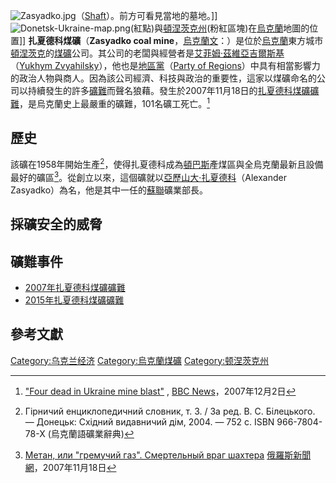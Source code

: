 {{Link style|time=2015-12-13T13:41:54+00:00}}
[[File:Zasyadko.jpg|thumb]]（[[:en:Shaft_mining|Shaft]]）。前方可看見當地的墓地。]]
[[File:Donetsk-Ukraine-map.png|thumb]](紅點)與[[頓涅茨克州|頓涅茨克州]](粉紅區塊)在[[烏克蘭|烏克蘭]]地圖的位置]]
'''扎夏德科煤礦'''（'''Zasyadko coal mine'''，[[烏克蘭文|烏克蘭文]]：'''{{lang|uk|шахта ім. Засядько}}'''）是位於[[烏克蘭|烏克蘭]]東方城市[[頓涅茨克|頓涅茨克]]的[[煤礦|煤礦]]公司。其公司的老闆與經營者是[[艾菲姆·茲維亞吉爾斯基|艾菲姆·茲維亞吉爾斯基]]（[[:en:Yukhym_Zvyahilsky|Yukhym Zvyahilsky]]），他也是[[地區黨|地區黨]]（[[:en:Party_of_Regions|Party of Regions]]）中具有相當影響力的政治人物與商人。因為該公司經濟、科技與政治的重要性，這家以煤礦命名的公司以持續發生的許多[[礦難|礦難]]而聲名狼藉。發生於2007年11月18日的[[2007年扎夏德科煤礦礦難|扎夏德科煤礦礦難]]，是烏克蘭史上最嚴重的礦難，101名礦工死亡。<ref name=BBC-12-2>{{en icon}}[http://news.bbc.co.uk/2/hi/europe/7124192.stm "Four dead in Ukraine mine blast"] {{Wayback|url=http://news.bbc.co.uk/2/hi/europe/7124192.stm |date=20080818113428 }}, [[BBC_News|BBC News]]，2007年12月2日</ref>

==歷史==
該礦在1958年開始生產<ref>Гірничий енциклопедичний словник, т. 3. / За ред. В. С. Білецького. — Донецьк: Східний видавничий дім, 2004. — 752 с. ISBN 966-7804-78-X (烏克蘭語礦業辭典)</ref>，使得扎夏德科成為[[頓巴斯|頓巴斯]]產煤區與全烏克蘭最新且設備最好的礦區<ref>{{ru icon}}[http://www.rian.ru/incidents/20071118/88585156.html Метан, или "гремучий газ". Смертельный враг шахтера] {{Wayback|url=http://www.rian.ru/incidents/20071118/88585156.html |date=20071119082203 }} [[俄羅斯新聞網|俄羅斯新聞網]]，2007年11月18日</ref>。從創立以來，這個礦就以[[亞歷山大·扎夏德科|亞歷山大·扎夏德科]]（Alexander Zasyadko）為名，他是其中一任的[[蘇聯|蘇聯]]礦業部長。

<!--
In [[1992|1992]], Zasyadko Mine was turned into a "rented enterprise" (practically privatised by the employees) together with several auxiliary industries.<ref>Гірничий енциклопедичний словник, т. 3. / За ред. В. С. Білецького. — Донецьк: Східний видавничий дім, 2004. — 752 с. ISBN 966-7804-78-X (Mining dictionary, Ukrainian language)</ref> [[Yukhym_Zvyahilsky|Yukhym Zvyahilsky]], the then-manager of the mine and influential local businessman, retained his post and gained informal control of the new company's assets.<ref>[http://baza.proua.com/b/1862 Бизнес-досье Шахта им. Засядько, ОП]</ref><ref>[http://baza.proua.com/p/164 Бизнес-досье Звягильский Ефим Леонидович]</ref> Mr. Zvyahilsky has been the acting [[Prime_Minister_of_Ukraine|Prime Minister of Ukraine]] for a short time in early [[1990s|1990s]] and a member of the [[Verkhovna_Rada|Verkhovna Rada]] (parliament) of all convocations. He is known as an influential member of the ruling [[Party_of_Regions|Party of Regions]].<ref>[http://baza.proua.com/p/164 Бизнес-досье Звягильский Ефим Леонидович]</ref><ref>[http://gska2.rada.gov.ua/pls/site/p_deputat?d_id=833 Звягільський Юхим Леонідович] Verkhovna Rada official dossier</ref><ref>[http://janukovicha.clan.su/kandidat/zvyagiksky.htm Unofficial dossier]</ref>

Today, Zasyadko is one of the most successful companies in Ukraine's crumbling coal industry,<ref>[http://www.rian.ru/incidents/20071118/88585156.html Метан, или "гремучий газ". Смертельный враг шахтера] RIA Novosti,  November 18, 2007</ref> able to support high volumes of coal excavation and maintain stable salaries for the miners. As of 2003, the company produced 4 million tonnes of coal.<ref>Гірничий енциклопедичний словник, т. 3. / За ред. В. С. Білецького. — Донецьк: Східний видавничий дім, 2004. — 752 с. ISBN 966-7804-78-X (Mining dictionary, Ukrainian language)</ref> It has also expanded into other fields of local industry and commerce.<ref>[http://baza.proua.com/b/1862 Бизнес-досье Шахта им. Засядько, ОП]</ref>
-->
==採礦安全的威脅==
<!--
The Zasyadko Mine is one of the most dangerous [[coal_mine|coal mine]]s in the world due to naturally high levels of gas (particularly [[methane|methane]]) and [[coal_dust|coal dust]] [[explosion|explosion]] hazards.<ref>Гірничий енциклопедичний словник, т. 3. / За ред. В. С. Білецького. — Донецьк: Східний видавничий дім, 2004. — 752 с. ISBN 966-7804-78-X (Mining dictionary, Ukrainian language)</ref><ref>[http://www.rian.ru/spravka/20071119/88646124.html Шахта им. А.Ф.Засядько в Донецке. Справка] RIA Novosti,  November 19, 2007</ref> Additionally, gradual exhaustion made the mine as large as having 6 [[shafts|shafts]] and, most importantly, very deep. As of 2004, depths of excavation varied from 529m to 1270m.<ref>Гірничий енциклопедичний словник, т. 3. / За ред. В. С. Білецького. — Донецьк: Східний видавничий дім, 2004. — 752 с. ISBN 966-7804-78-X (Mining dictionary, Ukrainian language)</ref> According to the management, the mine is equipped with up-to-date and continuously renovated safety-monitoring systems.<ref>[http://www.rian.ru/incidents/20071118/88585156.html Метан, или "гремучий газ". Смертельный враг шахтера] RIA Novosti,  November 18, 2007</ref>

However, an independent mining expert recently claimed that the company is interfering with its hazard-[[measuring|measuring]] equipment on a regular basis, in order to present underground situation as being within the [[safety_standards|safety standards]], and so to prevent closure by the government inspectors.<ref>[http://1plus1.tv/tsn_news/tsn_archive/?date=2007-11-22 Перша версія трагедії у Донецьку]{{Dead link|date=2019年4月 |bot=InternetArchiveBot |fix-attempted=yes }} (TSN news on [[Channel_1+1|Channel 1+1]]), November 22, 2007 ([http://iplus.com.ua/topnovini/novini/chornahronika/20071122_12455_30186.php video of the report]{{Dead link|date=2019年4月 |bot=InternetArchiveBot |fix-attempted=yes }})</ref>
[[Viktor_Yushchenko|President Yushchenko]] blaimed the cabinet for failing to “implement safe-mining practices” in the coal industry.<ref name="BBC">{{cite news|title=Ukraine's mine death toll rises|url=http://news.bbc.co.uk/2/hi/europe/7103086.stm|work=[[BBC_News|BBC News]]|date=[[November_20|November 20]], [[2007|2007]]|accessdate=2007-11-20|language=en}}</ref>
-->
==礦難事件==
*[[2007年扎夏德科煤礦礦難|2007年扎夏德科煤礦礦難]]
*[[2015年扎夏德科煤礦礦難|2015年扎夏德科煤礦礦難]]
<!--
The Zasyadko Mine has had seven serious mining accidents:
*[[May_1999|May 1999]] – 50 workers killed, 40 injured.<ref name="BBC">{{cite news|title=Ukraine's mine death toll rises|url=http://news.bbc.co.uk/2/hi/europe/7103086.stm|work=[[BBC_News|BBC News]]|date=[[November_20|November 20]], [[2007|2007]]|accessdate=2007-11-20|language=en}}</ref><ref>{{cite news|first=Dmitriy|last=Korneychuk|title=Methane blast at the mine of Zasyadko|url=http://pk.kiev.ua/country/2007/11/18/113822.html|work=Gazeta po-Kievskiy|date=[[November_18|November 18]], [[2007|2007]]|accessdate=2007-11-19|language=ru|archive-url=https://web.archive.org/web/20071119103725/http://pk.kiev.ua/country/2007/11/18/113822.html|archive-date=2007-11-19|dead-url=yes}}</ref><ref>[http://www.rian.ru/spravka/20071119/88646124.html Шахта им. А.Ф.Засядько в Донецке. Справка] RIA Novosti,  November 19, 2007</ref>
*[[August_2001|August 2001]] – 55 workers killed, 34 injured.{{Fact|date=December 2007}}
*[[July_2002|July 2002]] – 20 workers killed, two injured.{{Fact|date=December 2007}}
*[[September_20|September 20]], [[2006|2006]] – 13 workers killed, 62 injured.{{Fact|date=December 2007}}
*[[November_18|November 18]], [[2007|2007]] – 101 workers killed, dozens injured ([[2007_Zasyadko_mine_disaster|2007 Zasyadko mine disaster]]).<ref name=BBC-12-2 />
*[[December_1|December 1]], [[2007|2007]] – 52 workers injured.<ref>http://www.iht.com/articles/ap/2007/12/02/europe/EU-GEN-Ukraine-Mine-Blast.php#end_main</ref><ref>http://www.korrespondent.net/main/218982</ref>
*[[December_2|December 2]], [[2007|2007]] – five workers killed, 30 injured.<ref>http://www.korrespondent.net/main/219086</ref>
-->

==參考文獻==
{{Commonscat|Zasyadko coal mine|扎夏德科煤礦}}
{{reflist}}

[[Category:乌克兰经济|Category:乌克兰经济]]
[[Category:烏克蘭煤礦|Category:烏克蘭煤礦]]
[[Category:顿涅茨克州|Category:顿涅茨克州]]
